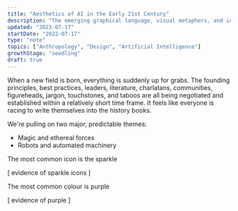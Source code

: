 ```yaml
---
title: "Aesthetics of AI in the Early 21st Century"
description: "The emerging graphical language, visual metaphors, and iconography of “artificial intelligence” in early to mid-2023"
updated: "2023-07-17"
startDate: "2022-07-17"
type: "note"
topics: ["Anthropology", "Design", "Artificial Intelligence"]
growthStage: "seedling"
draft: true
---
```


When a new field is born, everything is suddenly up for grabs. The founding principles, best practices, leaders, literature, charlatans, communities, figureheads, jargon, touchstones, and taboos are all being negotiated and established within a relatively short time frame. It feels like everyone is racing to write themselves into the history books.

We're pulling on two major, predictable themes:

- Magic and ethereal forces
- Robots and automated machinery

The most common icon is the sparkle

[ evidence of sparkle icons ]

The most common colour is purple

[ evidence of purple ]

